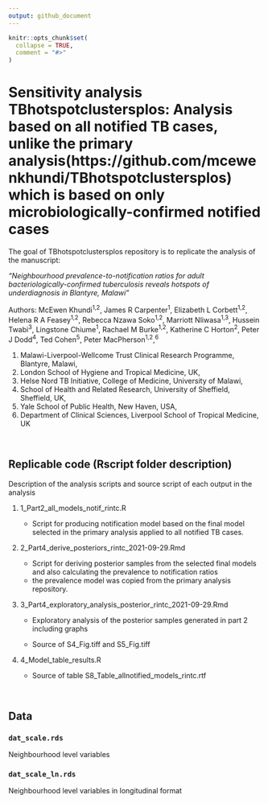 ```yaml
---
output: github_document
---
```


<!-- README.md is generated from README.Rmd. Please edit that file -->

```r
knitr::opts_chunk$set(
  collapse = TRUE,
  comment = "#>"
)
```

# Sensitivity analysis TBhotspotclustersplos: Analysis based on all notified TB cases, unlike the primary analysis(https://github.com/mcewenkhundi/TBhotspotclustersplos) which is based on only microbiologically-confirmed notified cases

<!-- badges: start -->

<!-- badges: end -->

The goal of TBhotspotclustersplos repository is to replicate the analysis of the manuscript:

*"Neighbourhood prevalence-to-notification ratios for adult bacteriologically-confirmed tuberculosis reveals hotspots of underdiagnosis in Blantyre, Malawi"*

Authors: McEwen Khundi^1,2^, James R Carpenter^1^, Elizabeth L Corbett^1,2^, Helena R A Feasey^1,2^, Rebecca Nzawa Soko^1,2^, Marriott Nliwasa^1,3^, Hussein Twabi^3^, Lingstone Chiume^1^, Rachael M Burke^1,2^, Katherine C Horton^2^, Peter J Dodd^4^, Ted Cohen^5^, Peter MacPherson^1,2^,^6^

1.  Malawi-Liverpool-Wellcome Trust Clinical Research Programme, Blantyre, Malawi,
2.  London School of Hygiene and Tropical Medicine, UK,
3.  Helse Nord TB Initiative, College of Medicine, University of Malawi,
4.  School of Health and Related Research, University of Sheffield, Sheffield, UK,
5.  Yale School of Public Health, New Haven, USA,
6.  Department of Clinical Sciences, Liverpool School of Tropical Medicine, UK

<br>

## Replicable code (Rscript folder description)

Description of the analysis scripts and source script of each output in the analysis

1.  1_Part2_all_models_notif_rintc.R

    -   Script for producing notification model based on the final model selected in the primary analysis applied to all notified TB cases.

2.  2_Part4_derive_posteriors_rintc_2021-09-29.Rmd

    -   Script for deriving posterior samples from the selected final models and also calculating the prevalence to notification ratios
    -   the prevalence model was copied from the primary analysis repository.

3.  3_Part4_exploratory_analysis_posterior_rintc_2021-09-29.Rmd

    -   Exploratory analysis of the posterior samples generated in part 2 including graphs

    -   Source of S4_Fig.tiff and S5_Fig.tiff

4. 4_Model_table_results.R

    -   Source of table S8_Table_allnotified_models_rintc.rtf


<br>

## Data

### **`dat_scale.rds`**

Neighbourhood level variables

### **`dat_scale_ln.rds`**

Neighbourhood level variables in longitudinal format

